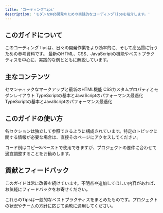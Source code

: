 ```yaml
---
title: 'コーディングTips'
description: 'モダンなWeb開発のための実践的なコーディングTipsを紹介します。'
---
```


## このガイドについて

このコーディングTipsは、日々の開発作業をより効率的に、そして高品質に行うための参考資料です。
最新のHTML、CSS、JavaScriptの機能やベストプラクティスを中心に、実践的な例とともに解説しています。

## 主なコンテンツ

<CardGroup>
  <Card
    title="HTML"
    icon="html5"
    href="/coding-tips/html/best-practices"
  >
    セマンティックなマークアップと最新のHTML機能
  </Card>
  <Card
    title="CSS"
    icon="css3"
    href="/coding-tips/css/variables"
  >
    CSSカスタムプロパティとモダンレイアウト
  </Card>
  <Card
    title="JS / TS"
    icon="js"
    href="/coding-tips/javascript/typescript-essentials"
  >
    TypeScriptの基本とJavaScriptのパフォーマンス最適化
  </Card>
  <Card
    title="メディア"
    icon="media"
    href="/coding-tips/media/image-optimization.mdx"
  >
    TypeScriptの基本とJavaScriptのパフォーマンス最適化
  </Card>
</CardGroup>

## このガイドの使い方

各セクションは独立して参照できるように構成されています。特定のトピックに関する情報が必要な場合は、直接そのページにアクセスしてください。

コード例はコピー&ペーストで使用できますが、プロジェクトの要件に合わせて適宜調整することをお勧めします。

## 貢献とフィードバック

このガイドは常に改善を続けています。不明点や追加してほしい内容があれば、お気軽にフィードバックをお寄せください。

<Note>
これらのTipsは一般的なベストプラクティスをまとめたものです。プロジェクトの状況やチームの方針に応じて柔軟に適用してください。
</Note>
